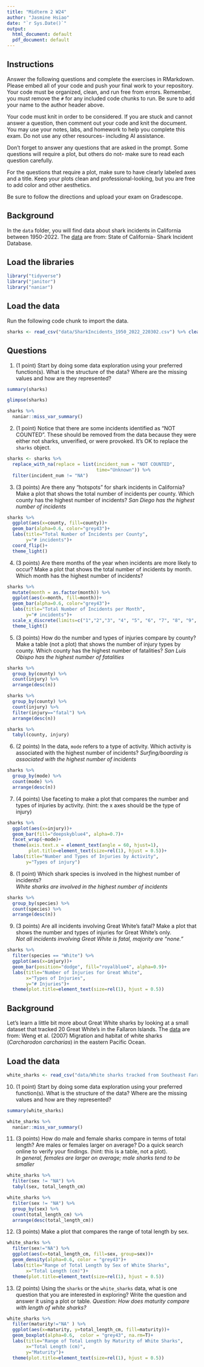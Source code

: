 ```yaml
---
title: "Midterm 2 W24"
author: "Jasmine Hsiao"
date: "`r Sys.Date()`"
output:
  html_document: default
  pdf_document: default
---
```


## Instructions
Answer the following questions and complete the exercises in RMarkdown. Please embed all of your code and push your final work to your repository. Your code must be organized, clean, and run free from errors. Remember, you must remove the `#` for any included code chunks to run. Be sure to add your name to the author header above. 

Your code must knit in order to be considered. If you are stuck and cannot answer a question, then comment out your code and knit the document. You may use your notes, labs, and homework to help you complete this exam. Do not use any other resources- including AI assistance.  

Don't forget to answer any questions that are asked in the prompt. Some questions will require a plot, but others do not- make sure to read each question carefully.  

For the questions that require a plot, make sure to have clearly labeled axes and a title. Keep your plots clean and professional-looking, but you are free to add color and other aesthetics.  

Be sure to follow the directions and upload your exam on Gradescope.    

## Background
In the `data` folder, you will find data about shark incidents in California between 1950-2022. The [data](https://catalog.data.gov/dataset/shark-incident-database-california-56167) are from: State of California- Shark Incident Database.   

## Load the libraries
```r
library("tidyverse")
library("janitor")
library("naniar")
```

## Load the data
Run the following code chunk to import the data.
```r
sharks <- read_csv("data/SharkIncidents_1950_2022_220302.csv") %>% clean_names()
```

## Questions
1. (1 point) Start by doing some data exploration using your preferred function(s). What is the structure of the data? Where are the missing values and how are they represented?  
```r
summary(sharks)
```
```r
glimpse(sharks)
```
```r
sharks %>% 
  naniar::miss_var_summary()
```

2. (1 point) Notice that there are some incidents identified as "NOT COUNTED". These should be removed from the data because they were either not sharks, unverified, or were provoked. It's OK to replace the `sharks` object.
```r
sharks <- sharks %>% 
  replace_with_na(replace = list(incident_num = "NOT COUNTED",
                                 time="Unknown")) %>% 
  filter(incident_num != "NA")
```


3. (3 points) Are there any "hotspots" for shark incidents in California? Make a plot that shows the total number of incidents per county. Which county has the highest number of incidents?
*San Diego has the highest number of incidents*
```r
sharks %>% 
  ggplot(aes(x=county, fill=county))+
  geom_bar(alpha=0.6, color="grey43")+
  labs(title="Total Number of Incidents per County",
       y="# incidents")+
  coord_flip()+
  theme_light()
```

4. (3 points) Are there months of the year when incidents are more likely to occur? Make a plot that shows the total number of incidents by month. Which month has the highest number of incidents?  
```r
sharks %>% 
  mutate(month = as.factor(month)) %>% 
  ggplot(aes(x=month, fill=month))+
  geom_bar(alpha=0.6, color="grey43")+
  labs(title="Total Number of Incidents per Month",
       y="# incidents")+
  scale_x_discrete(limits=c("1","2","3", "4", "5", "6", "7", "8", "9", "10", "11", "12"))+
  theme_light()
```

5. (3 points) How do the number and types of injuries compare by county? Make a table (not a plot) that shows the number of injury types by county. Which county has the highest number of fatalities?
*San Luis Obispo has the highest number of fatalities*
```r
sharks %>% 
  group_by(county) %>% 
  count(injury) %>% 
  arrange(desc(n))
```

```r
sharks %>% 
  group_by(county) %>% 
  count(injury) %>% 
  filter(injury=="fatal") %>% 
  arrange(desc(n))
```

```r
sharks %>% 
  tabyl(county, injury)
```


6. (2 points) In the data, `mode` refers to a type of activity. Which activity is associated with the highest number of incidents?
*Surfing/boarding is associated with the highest number of incidents*
```r
sharks %>% 
  group_by(mode) %>% 
  count(mode) %>% 
  arrange(desc(n))
```

7. (4 points) Use faceting to make a plot that compares the number and types of injuries by activity. (hint: the x axes should be the type of injury) 
```r
sharks %>% 
  ggplot(aes(x=injury))+
  geom_bar(fill="deepskyblue4", alpha=0.7)+
  facet_wrap(~mode)+ 
  theme(axis.text.x = element_text(angle = 60, hjust=1),
        plot.title=element_text(size=rel(1), hjust = 0.5))+
  labs(title="Number and Types of Injuries by Activity",
       y="Types of injury")
```

8. (1 point) Which shark species is involved in the highest number of incidents?  
*White sharks are involved in the highest number of incidents*
```r
sharks %>% 
  group_by(species) %>% 
  count(species) %>% 
  arrange(desc(n))
```

9. (3 points) Are all incidents involving Great White's fatal? Make a plot that shows the number and types of injuries for Great White's only.  
*Not all incidents involving Great White is fatal, majority are "none."*
```r
sharks %>% 
  filter(species == "White") %>% 
  ggplot(aes(x=injury))+
  geom_bar(position="dodge", fill="royalblue4", alpha=0.9)+
  labs(title="Number of Injuries for Great White",
       x="Types of Injuries",
       y="# Injuries")+
  theme(plot.title=element_text(size=rel(1), hjust = 0.5))
```

## Background
Let's learn a little bit more about Great White sharks by looking at a small dataset that tracked 20 Great White's in the Fallaron Islands. The [data](https://link.springer.com/article/10.1007/s00227-007-0739-4) are from: Weng et al. (2007) Migration and habitat of white sharks (_Carcharodon carcharias_) in the eastern Pacific Ocean.

## Load the data
```r
white_sharks <- read_csv("data/White sharks tracked from Southeast Farallon Island, CA, USA, 1999 2004.csv", na = c("?", "n/a")) %>% clean_names()
```

10. (1 point) Start by doing some data exploration using your preferred function(s). What is the structure of the data? Where are the missing values and how are they represented?
```r
summary(white_sharks)
```
```r
white_sharks %>% 
  naniar::miss_var_summary()
```


11. (3 points) How do male and female sharks compare in terms of total length? Are males or females larger on average? Do a quick search online to verify your findings. (hint: this is a table, not a plot).  
*In general, females are larger on average; male sharks tend to be smaller*
```r
white_sharks %>% 
  filter(sex != "NA") %>% 
  tabyl(sex, total_length_cm)
```
```r
white_sharks %>% 
  filter(sex != "NA") %>% 
  group_by(sex) %>% 
  count(total_length_cm) %>% 
  arrange(desc(total_length_cm))
```

12. (3 points) Make a plot that compares the range of total length by sex.
```r
white_sharks %>% 
  filter(sex!="NA") %>% 
  ggplot(aes(x=total_length_cm, fill=sex, group=sex))+
  geom_density(alpha=0.6, color = "grey43")+
  labs(title="Range of Total Length by Sex of White Sharks",
       x="Total Length (cm)")+
  theme(plot.title=element_text(size=rel(1), hjust = 0.5))
```

13. (2 points) Using the `sharks` or the `white_sharks` data, what is one question that you are interested in exploring? Write the question and answer it using a plot or table.
*Question: How does maturity compare with length of white sharks?*
```r
white_sharks %>% 
  filter(maturity!="NA" ) %>% 
  ggplot(aes(x=maturity, y=total_length_cm, fill=maturity))+
  geom_boxplot(alpha=0.6,  color = "grey43", na.rm=T)+
  labs(title="Range of Total Length by Maturity of White Sharks",
       x="Total Length (cm)",
       y="Maturity")+
  theme(plot.title=element_text(size=rel(1), hjust = 0.5))
```
